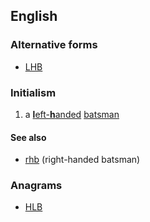 ==English==

===Alternative forms===
* [[LHB]]

===Initialism===
{{head|en|initialism}}

# {{context|cricket|lang=en}} a [[left-handed|'''l'''eft-'''h'''anded]] [[batsman]]

====See also====
* [[rhb]] (right-handed batsman)

===Anagrams===
* [[HLB#English|HLB]]